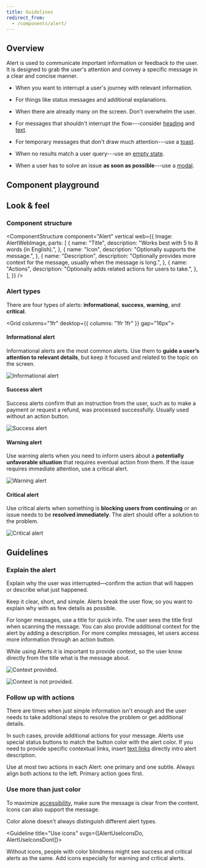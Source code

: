 ```yaml
---
title: Guidelines
redirect_from:
  - /components/alert/
---
```




## Overview

Alert is used to communicate important information or feedback to the user. It is designed to grab the user's attention and convey a specific message in a clear and concise manner.

<FigmaIframe src="https://www.figma.com/embed?embed_host=share&url=https%3A%2F%2Fwww.figma.com%2Ffile%2FTnS9DSwI8Om2bpkTL9ZMFz%2FDocumentation-frames%3Fnode-id%3D98684%253A898%26t%3DghvgAbaL1kqUSQGb-1" />

<Usage>

<UsageUse>

- When you want to interrupt a user's journey with relevant information.

- For things like status messages and additional explanations.

</UsageUse>
<UsageDontUse>

- When there are already many on the screen. Don't overwhelm the user.

- For messages that shouldn't interrupt the flow---consider [heading](/components/text/heading/)
  and [text](/components/text/text/).

- For temporary messages that don't draw much attention---use a [toast](/components/information/toast/).

- When no results match a user query---use an [empty state](/components/progress-indicators/emptystate/).

- When a user has to solve an issue **as soon as possible**---use a [modal](/components/overlay/modal/).

</UsageDontUse>

</Usage>

## Component playground

<ReactExample exampleId="Alert-default" />

## Look & feel

### Component structure

<ComponentStructure
  component="Alert"
  vertical
  web={{
    Image: AlertWebImage,
    parts: [
      {
        name: "Title",
        description: "Works best with 5 to 8 words (in English).",
      },
      {
        name: "Icon",
        description: "Optionally supports the message.",
      },
      {
        name: "Description",
        description:
          "Optionally provides more context for the message, usually when the message is long.",
      },
      {
        name: "Actions",
        description: "Optionally adds related actions for users to take.",
      },
    ],
  }}
/>

### Alert types

There are four types of alerts: **informational**, **success**, **warning**, and **critical**.

<Grid columns="1fr" desktop={{ columns: "1fr 1fr" }} gap="16px">

<Container>

<div>

#### Informational alert

Informational alerts are the most common alerts.
Use them to **guide a user’s attention to relevant details**, but keep it focused and related to the topic on the screen.

</div>

![Informational alert](fileId:fannvRpkOJK6uxxT33EKaa;nodeId:1544-5720)

</Container>

<Container>

<div>

#### Success alert

Success alerts confirm that an instruction from the user, such as to make a payment or request a refund, was processed successfully.
Usually used without an action button.

</div>

![Success alert](fileId:fannvRpkOJK6uxxT33EKaa;nodeId:1544-5717)

</Container>

<Container>

<div>

#### Warning alert

Use warning alerts when you need to inform users about a **potentially unfavorable situation** that requires eventual action from them.
If the issue requires immediate attention, use a critical alert.

</div>

![Warning alert](fileId:fannvRpkOJK6uxxT33EKaa;nodeId:1544-5714)

</Container>

<Container>

<div>

#### Critical alert

Use critical alerts when something is **blocking users from continuing** or an issue needs to be **resolved immediately**.
The alert should offer a solution to the problem.

</div>

![Critical alert](fileId:fannvRpkOJK6uxxT33EKaa;nodeId:1544-5711)

</Container>

</Grid>

## Guidelines

### Explain the alert

Explain why the user was interrupted—confirm the action that will happen or describe what just happened.

Keep it clear, short, and simple. Alerts break the user flow, so you want to explain why with as few details as possible.

For longer messages, use a title for quick info. The user sees the title first when scanning the message. You can also provide additional context for the alert by adding a description. For more complex messages, let users access more information through an action button.

<Guideline title="Provide context">

While using Alerts it is important to provide context, so the user know directly from the title what is the message about.

![Context provided.](fileId:fannvRpkOJK6uxxT33EKaa;nodeId:681-5225)

![Context is not provided.](fileId:fannvRpkOJK6uxxT33EKaa;nodeId:681-5226)

</Guideline>

### Follow up with actions

There are times when just simple information isn't enough
and the user needs to take additional steps to resolve the problem or get additional details.

In such cases, provide additional actions for your message.
Alerts use special status buttons to match the button color with the alert color.
If you need to provide specific contextual links, insert [text links](/components/action/textlink/) directly intro alert description.

<Guideline type="do" title="Use actions where needed" svgs={[AlertInfoActions]}>

Use at most two actions in each Alert: one primary and one subtle.
Always align both actions to the left.
Primary action goes first.

</Guideline>

### Use more than just color

To maximize [accessibility](/foundation/accessibility/), make sure the message is clear from the content.
Icons can also support the message.

Color alone doesn't always distinguish different alert types.

<Guideline title="Use icons" svgs={[AlertUseIconsDo, AlertUseIconsDont]}>

Without icons, people with color blindness might see success and critical alerts as the same.
Add icons especially for warning and critical alerts.

</Guideline>
